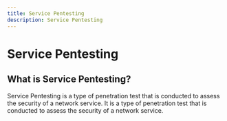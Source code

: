 ```yaml
---
title: Service Pentesting
description: Service Pentesting
---
```


# Service Pentesting

## What is Service Pentesting?

Service Pentesting is a type of penetration test that is conducted to assess the security of a network service. It is a type of penetration test that is conducted to assess the security of a network service.